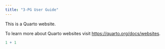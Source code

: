 ```yaml
---
title: "3-PG User Guide"
---
```


This is a Quarto website.

To learn more about Quarto websites visit <https://quarto.org/docs/websites>.

```r
1 + 1
```
